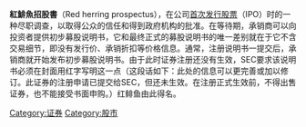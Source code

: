 '''紅鯡魚招股書'''（Red herring prospectus），在公司[[IPO|首次发行股票]]（IPO）时的一种尽职调查，以取得公众的信任和得到政府机构的批准。在等待期，承销商可以向投资者提供初步募股说明书，它和最终正式的募股说明书的唯一差别就在于它不含交易细节，即没有发行价、承销折扣等价格信息。通常，注册说明书一提交后，承销商就开始发布初步募股说明书。由于此时证券注册还没有生效，SEC要求该说明书必须在封面用红字写明这一点（这段话如下：此处的信息可以更完善或加以修订。此证券的注册申请已提交给SEC，但还未生效。在注册正式生效前，不得出售证券，也不能接受书面申购。）红鲱鱼由此得名。

[[Category:证券|Category:证券]]
[[Category:股市|Category:股市]]